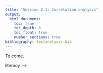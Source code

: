 ```yaml
---
title: "Session 2.1: Correlation analysis"
output: 
  html_document:
    toc: true
    toc_depth: 3
    toc_float: true
    number_sections: true
bibliography: textanalysis.bib
---
```


To come.

<!-- Code as a [script](data/2_correlation.R). -->

<!-- ```{r, eval = FALSE} -->
<!-- # Install packages (if needed) -->
<!-- install.packages("tidyverse") -->
<!-- install.packages("xlsx") -->
<!-- install.packages("writexl") -->



<!-- # Start afresh -->
<!-- rm(list=ls()) # Clear de "Global Environment" -->

<!-- # Load the packages you need -->
<!-- library(tidyverse)  -->
<!-- library(readxl) -->
<!-- library(writexl) -->



<!-- # Working directory -->
<!-- setwd("/Volumes/francijb/Documents/FRAN/Teaching/QM Research School/Session") # Mac -->
<!-- setwd("W:/Documents/FRAN/Teaching/QM Research School/Session")                # Windows -->
<!--   # RStudio menu helps finding the path:  -->
<!--   #   Session/Set working directory/Choose directory -->
<!--   #   Copy and paste the chosen path from the console to the script -->


<!-- # Import data -->
<!-- paisley_data <- read_excel("/Volumes/francijb/Documents/FRAN/Teaching/QM Research School/Datasets/paisley_data.xls") -->
<!-- paisley_data <- read_excel("W:/Documents/FRAN/Teaching/QM Research School/Datasets/paisley_data.xls") -->
<!--     # if the data is in the working directory, you don't need the path (just the file name) -->

<!-- paisley_data <- read_rds("paisley_v2.rds") -->



<!-- #################### CORRELATION (BI-VARIATE STATISTICS) ################### -->

<!-- #### Numerical variables #### -->

<!-- # Describing the data first: age, weight -->
<!-- paisley_data %>%  -->
<!--   summarize(count_age = sum(!is.na(age)),    -->
<!--             mean_age = mean(age, na.rm = TRUE), -->
<!--             count_weight = sum(!is.na(weight)),    -->
<!--             mean_weight = mean(weight, na.rm = TRUE) -->
<!--   ) -->

<!-- # Let's express weight in kgs (instead of pounds) -->
<!-- paisley_data <- mutate(paisley_data,  -->
<!--                        weight_kg = 0.453592*weight) -->
<!-- paisley_data %>%  -->
<!--   summarize(mean_kgs = mean(weight_kg, na.rm = TRUE), -->
<!--             min_kgs = min(weight, na.rm = TRUE), -->
<!--             max_kgs = max(weight, na.rm = TRUE), -->
<!--   ) -->

<!-- ### Visually -->
<!--   # Scatterplot: Plotting the relationship between two variables -->
<!-- paisley_data %>%   -->
<!--   ggplot() + -->
<!--   geom_point(mapping = aes(x = age, y = weight_kg))  -->

<!--   # focusing only on those younger thann 20 -->
<!-- paisley_data %>%   -->
<!--   filter(age <= 19) %>% -->
<!--   ggplot() +  -->
<!--     geom_point(mapping = aes(x = age, y = weight_kg))  -->

<!--   ## edit how the xaxis looks like -->
<!-- paisley_data %>%   -->
<!--   filter(age <= 19) %>% -->
<!--   ggplot() +  -->
<!--     geom_point(mapping = aes(x = age, y = weight_kg)) +  -->
<!--     scale_x_continuous(limits = c(9,19), breaks = seq(9,19, by = 1)) + -->
<!--     scale_y_continuous(limits = c(20,80), breaks = seq(20,80, by = 10)) -->
<!--       # sscale_x_discrete when the variable is discrete -->

<!--   # focusing now on those aged 20 and older -->
<!-- paisley_data %>%   -->
<!--   filter(age >= 20) %>% -->
<!--   ggplot() +  -->
<!--   geom_point(mapping = aes(x = age, y = weight_kg))  -->


<!-- #### Evolution over time (history!!) -->

<!-- # i.e. how heights were changing over time (for males and females) -->
<!-- height_year <- paisley_data %>%   -->
<!--   filter(age >= 18) %>% -->
<!--   group_by(sex, year) %>% -->
<!--   summarise(count = sum(!is.na(height)),    -->
<!--             mean = mean(height, na.rm = TRUE)  -->
<!--   ) -->

<!-- view(height_year) -->

<!-- # Graph -->
<!-- height_year %>%   -->
<!--   ggplot(aes(x = year, y = mean, group=sex)) + -->
<!--   geom_line(mapping = aes(color=sex)) -->

<!-- # Smoothing the year-to-year variation (reduce the noise) -->
<!-- ggplot(data = height_year, aes(x = year, y = mean, group=sex)) + -->
<!--   geom_line(mapping = aes(color=sex)) + -->
<!--   geom_smooth(mapping = aes(color=sex), se = FALSE) -->
<!--     # no need to report standard errors yet (se) -->



<!-- #### Qualitative variables #### -->

<!-- # Sex & employment -->
<!-- paisley_data %>%  -->
<!--   filter(!is.na(employed)) %>% -->
<!--   group_by(sex, employed) %>% -->
<!--   summarize(n = n()) %>% -->
<!--   mutate(freq = n/sum(n)) -->

<!-- # Literacy & employment -->
<!-- paisley_data %>%  -->
<!--   filter(!is.na(employed)) %>% -->
<!--   group_by(lit_adj, employed) %>% -->
<!--   summarize(n = n()) %>% -->
<!--   mutate(freq = n/sum(n)) -->

<!-- ### Visually - bar graph -->
<!-- paisley_data %>%   -->
<!--   filter(!is.na(employed)) %>% -->
<!--   ggplot() +  -->
<!--   geom_bar(mapping = aes(x = lit_adj, y = stat(prop), group = 1)) + -->
<!--   facet_wrap(~ employed, nrow = 2) + -->
<!--   coord_flip() -->



<!-- # Correlation coefficient:  -->
<!--   # it measures the direction and the strenght of the association between two variables -->
<!--   # it ranges between -1 to 1 being: -->
<!--       #  1 - perfect positive correlation -->
<!--       #     (strong - moderate - weak) -->
<!--       #  0 - no correlation -->
<!--       #     (strong - moderate - weak) -->
<!--       # -1 - perfect negative correlation -->

<!--   # it can be computed for numerical, ordinal and qualitative variables  -->
<!--     # but employing different methods -->

<!-- # Pearson's (numerical data) -->
<!--   # age & weight (both numerical) -->
<!-- paisley_data %>%   -->
<!--   filter(age >= 20) %>% -->
<!--   summarize(cor = cor(age, weight_kg, method = "pearson", use = "complete.obs"))  -->
<!--   # -0.185 -->
<!--     # "use" indicates how to handle missing values -->
<!--     # other options: "everything", "all.obs", "complete.obs", "na.or.complete", or "pairwise.complete.obs" -->

<!-- paisley_data %>%   -->
<!--   filter(age >= 20) %>% -->
<!--   group_by(sex) %>% -->
<!--   summarize(cor=cor(age, weight_kg, method = "pearson", use = "complete.obs"))  -->
<!--   # -0.106 for males / -0.338 for females -->
<!--   # the negative link between age and weight is much stronger in women -->

<!--   # visually: -->
<!-- paisley_data %>%   -->
<!--   filter(age >= 20) %>% -->
<!--   ggplot() +  -->
<!--   geom_point(mapping = aes(x = age, y = weight_kg)) + -->
<!--   facet_wrap(~ sex, nrow = 2) -->

<!-- # Spearman's (rank/ordinal data) -->
<!--   # lit_adj & employed (both ranked variables; although "employed" has not been "ranked" yet) -->
<!-- # Literacy & employment -->
<!-- paisley_data %>%  -->
<!--   filter(!is.na(employed)) %>% -->
<!--   group_by(lit_adj, employed) %>% -->
<!--   summarize(n = n()) %>% -->
<!--   mutate(freq = n/sum(n)) -->

<!-- paisley_data$lit_adj <- factor(paisley_data$lit_adj,  -->
<!--                                 levels = c("illiterate", "read", "write"),  -->
<!--                                 ordered = TRUE) -->

<!-- paisley_data$employed <- factor(paisley_data$employed,  -->
<!--                                levels = c("unemployed", "employed"),  -->
<!--                                ordered = TRUE) -->
<!--   # check -->
<!-- paisley_data$lit_adj -->
<!-- paisley_data$employed -->
<!--   # the variables need to be numeric though -->
<!--   # even though the distance between those numbers is not known -->

<!--   # transform factor into a number -->
<!-- paisley_data <- paisley_data %>%  -->
<!--   mutate(employed_num = as.numeric(paisley_data$employed)) -->

<!--   # check -->
<!-- paisley_data %>%  -->
<!--   subset(select=c(employed, employed_num)) %>% -->
<!--   print(n = 25) # display 25 rows -->

<!-- paisley_data <- paisley_data %>%  -->
<!--   mutate(lit_adj_num = as.numeric(paisley_data$lit_adj)) -->

<!-- paisley_data %>%  -->
<!--   subset(select=c(lit_adj, lit_adj_num)) %>% -->
<!--   print(n = 25)  -->

<!-- ### Spearman correlation coefficient -->
<!-- paisley_data %>%   -->
<!--   filter(age >= 20) %>% -->
<!--   summarize(cor=cor(lit_adj_num, employed_num, method = "spearman", use = "complete.obs"))  -->
<!--   # Correlation coef. = 0.07 -->


<!-- ### Cramer's V (categorical data):  -->
<!--   # association between sex and having "marks"    -->

<!--   # first we need to identify those with no marks -->
<!-- paisley_data %>%  -->
<!--   group_by(marks) %>% -->
<!--   summarize(n = n()) %>%  -->
<!--   print(n = Inf) # display all rows -->

<!-- paisley_data <- paisley_data %>%  -->
<!--   mutate(marks2 = 1)      # new variable called "marks2": all values set to 1 -->
<!-- view(paisley_data) -->

<!-- paisley_data$marks2[str_detect(paisley_data$marks, "no mark")] <- 0 -->
<!--   # note that this identifies those "no mark" and "no marks" -->
<!-- paisley_data$marks2[str_detect(paisley_data$marks, "nomark")] <- 0 -->
<!-- paisley_data$marks2[str_detect(paisley_data$marks, "none")] <- 0 -->
<!-- paisley_data$marks2[is.na(paisley_data$marks)] <- NA -->
<!--   # this last one is very important -->
<!--   # otherwise, missing values (NA) are assumed to be 0 (equalling those with marks) -->

<!--   # check: -->
<!-- paisley_data %>%  -->
<!--   subset(select=c(marks, marks2)) %>% -->
<!--   print(n = 200)  -->

<!-- # Is there a link between sex and having marks? -->
<!--   # have a sense of the data first -->
<!-- paisley_data %>%  -->
<!--   filter(!is.na(marks2)) %>% -->
<!--   group_by(sex, marks2) %>% -->
<!--   summarize(n = n()) %>% -->
<!--   mutate(freq = n/sum(n)) -->


<!-- ### Cramer's V -->
<!-- install.packages("lsr") -->
<!-- library(lsr) -->

<!-- cramersV(paisley_data$sex, paisley_data$marks2) -->
<!--   # 0.11 -->

<!-- # Another example (how to do it by sex????????????????????????????????????????): -->
<!-- cramersV(paisley_data$sex, paisley_data$employed)  -->
<!--   # 0.19 -->




<!-- ### Visualising qualitative info (dummy variables) -->

<!-- # Creating dummy variables (0/1) -->
<!--   # Any qualitative dimension can be expressed as 0/1 -->

<!-- # i.e. being male: -->
<!-- table(paisley_data$sex)  -->
<!-- paisley_data$male <- ifelse(paisley_data$sex == "male", 1, 0) -->
<!--   # it creates a new variable ("male") and -->
<!--   # assigns 1 to those that meet the condition (sex=="male") and 0 otherwise -->
<!--   # importantly, ifelse don't affect the missing values (NA) -->
<!--   # (not important in this case, because all the prisoners have info on sex) -->

<!--     # check the results -->
<!-- paisley_data %>%  -->
<!--   subset(select=c(forename, sex, male)) %>% -->
<!--   print(n = 50)  -->

<!-- paisley_data %>%  -->
<!--   group_by(male) %>% -->
<!--   summarize(n = n()) %>% -->
<!--   mutate(freq = n/sum(n)) -->

<!-- # i.e. being able to read and write -->
<!-- paisley_data %>%  -->
<!--   group_by(lit_adj) %>% -->
<!--   summarize(n = n()) %>% -->
<!--   mutate(freq = n/sum(n)) -->

<!-- paisley_data$write <- ifelse(paisley_data$lit_adj == "write", 1, 0) -->
<!--   # creates a new variable ("write") with values 1/0 -->
<!--   # check -->
<!-- paisley_data %>%  -->
<!--   group_by(write) %>% -->
<!--   summarize(n = n()) %>% -->
<!--   mutate(freq = n/sum(n)) -->



<!-- ### Dummy variables can easily be expressed as fractions or probabilities -->
<!-- # The mean (average) is actually the fraction of the sample fulfilling that condition -->

<!-- # i.e. probability of being literate by age groups -->
<!-- lit_by_age <- paisley_data %>%   # note that we are now creating an object (not just reporting) -->
<!--   group_by(age) %>% -->
<!--   summarize(count = sum(!is.na(write)),  -->
<!--             fr_write = mean(write, na.rm = TRUE) -->
<!--   ) -->
<!-- view(lit_by_age) -->

<!--   # Visually -->
<!-- lit_by_age %>% -->
<!--   filter(!is.na(age)) %>% -->
<!--   ggplot(mapping = aes(x = age, y = fr_write)) + -->
<!--   geom_col() -->

<!--   # Perhaps better to group age in larger bins -->
<!-- summary(paisley_data$age, na.rm = T) -->

<!-- paisley_data <- paisley_data %>%  -->
<!--   mutate(age_class = cut(age, breaks = c(9, 20, 30, 40, 50, 60, Inf))) -->

<!-- lit_by_age2 <- paisley_data %>%    -->
<!--   group_by(age_class) %>% -->
<!--   summarize(count = sum(!is.na(write)),  -->
<!--             fr_write = mean(write, na.rm = TRUE) -->
<!--   ) -->
<!-- view(lit_by_age2) -->

<!-- # Visually -->
<!-- lit_by_age2 %>% -->
<!--   filter(!is.na(age_class)) %>% -->
<!--   ggplot() + -->
<!--   geom_col(mapping = aes(x = age_class, y = fr_write)) -->

<!-- # Evolution over time (history!) -->
<!-- view(paisley_data) -->
<!-- lit_by_year <- paisley_data %>%    -->
<!--   group_by(year) %>% -->
<!--   summarize(count = sum(!is.na(write)),  -->
<!--             fr_write = mean(write, na.rm = TRUE) -->
<!--   ) -->
<!-- view(lit_by_year) -->

<!-- lit_by_year %>% -->
<!--   filter(!is.na(year)) %>% -->
<!--   ggplot() + -->
<!--   geom_col(mapping = aes(x = year, y = fr_write)) -->



<!-- ### Correlation is not causation -->
<!--   # Omitted variables (including compositional effects: age, sex) -->
<!--   # The direction of the causality is sometimes unclear: employed <--> literacy -->

<!-- ### Other issues -->
<!--   # Number of observations -->
<!--   # Outliers -->
<!--   # Categories employed -->
<!--   # Garbage in, garbage out (the results are as good as the data itself) -->

<!-- ### There are ways of automatically creating dummies when many categories -->
<!-- install.packages("fastDummies") -->
<!-- library("fastDummies") -->

<!-- subset(paisley_data, select=c(forename, sex, countryb)) -->
<!-- paisley_data <- dummy_cols(paisley_data, select_columns = 'countryb') -->
<!--   # create new variables and assign 0/1 using all categories -->
<!--   # missing values (NA) are respected -->

<!--   # check the results -->
<!-- subset(paisley_data,  -->
<!--        select=c(forename, sex, countryb, countryb_england, countryb_ireland, countryb_scotland, countryb_overseas) -->
<!--        ) -->

<!--   # check what happens with the missing values (NA: not available) -->
<!-- subset(paisley_data, is.na(paisley_data$countryb),  -->
<!--        select=c(forename, sex, countryb, countryb_england, countryb_ireland, countryb_scotland, countryb_overseas) -->
<!--        ) -->
<!-- ``` -->